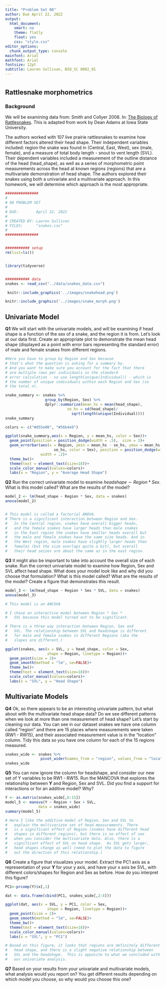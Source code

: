```yaml
---
title: "Problem Set 08"
author: Due April 22, 2022
output: 
  html_document:
    smart: no
    theme: flatly
    float: yes
    css: "style.css"    
editor_options: 
  chunk_output_type: console
mainfont: Arial
mathfont: Arial
fontsize: 12pt
subtitle: Lauren Sullivan, BIO_SC 8002_01
---
```



# {.tabset .tabset-pills .tabset-fade}

## Rattlesnake morphometrics

### Background

We will be examining data from: Smith and Collyer 2008. In: [The Biology of Rattlesnakes](https://www.si.edu/object/siris_sil_946502). This is adapted from work by Dean Adams at Iowa State University.


The authors worked with 107 live prairie rattlesnakes to examine how different factors altered their head shape. Their independent variables included: region the snake was found in (Central, East, West), sex (male, female), and a measure of total body length - snout to vent length (SVL). Their dependent variables included a measurement of the outline distance of the head (head_shape), as well as a series of morphometric point measurements across the head at known regions (regions) that are a multivariate demonstration of head shape. The authors explored their snakes using both a univariate and a multivariate approach.  In this homework, we will determine which approach is the most appropriate.



```r

###############
#
# 08 PROBLEM SET
# 
# DUE:        April 22, 2022
# 
# CREATED BY: Lauren Sullivan
# FILES:      "snakes.csv"
#
###############


########### setup
rm(list=ls())


library(tidyverse)


########### data
snakes <- read_csv("../data/snakes_data.csv")


```



```r
 knitr::include_graphics('../images/snakehead.png')
```


```r
knitr::include_graphics('../images/snake_morph.png')
```

## Univariate Model


**Q1** We will start with the univariate models, and will be examining if head shape is a function of the sex of a snake, and the region it is from. Let's look at our data first. Create an appropriate plot to demonstrate the mean head shape (displayed as a point with error bars representing the standard error) of male and female snakes from different regions.  


```r

#Here you have to group by Region and Sex because 
# that's what the question is asking for a summary by.
# And you want to make sure you account for the fact that there 
# are multiple rows per individuals in the standard
# error calculation - so use length(unique(Individual)) - which is
# the number of unique individuals within each Region and Sex (so
# the total n).

snake_summary <- snakes %>%
                  group_by(Region, Sex) %>%
                  dplyr::summarize(mean_hs = mean(head_shape),
                            se_hs = sd(head_shape)/
                              sqrt(length(unique(Individual))))
snake_summary

colors <- c("#d55e00", "#56b4e9")

ggplot(snake_summary,aes(x = Region, y = mean_hs, color = Sex))+
  geom_point(position = position_dodge(width = .5),  size = 2)+
  geom_errorbar(aes(x = Region, ymin = mean_hs - se_hs, ymax = mean_hs + 
                      se_hs, color = Sex), position = position_dodge(width = .5),
                width = .2)+
  theme_bw()+
  theme(text = element_text(size=18))+
  scale_color_manual(values=colors)+ 
  labs(x = "Region", y = "Average Head Shape")

```




**Q2** Run the correct univariate model to examine $headshape \sim Region * Sex$.  What is this model called? What are the results of the model?

```r
model_2 <- lm(head_shape ~ Region * Sex, data = snakes)
anova(model_2)


# This model is called a factorial ANOVA.
# There is a significant interaction between Region and Sex.
#   In the Central region, snakes have overall bigger heads, 
#   and the female snakes have larger heads than male snakes
#   in the East region the snakes have smaller heads overall but
#   the male and female snakes have the same size heads. And in
#   the West region, male snakes have slightly larger heads than 
#   females (but the size overlaps quite a bit), but overall 
#   their head seizes are about the same as in the east region.
```


**Q3** It might also be important to take into account the overall size of each snake. Run the correct univariate model to examine how Region, Sex and SVL affect head shape. What does your model look like and why did you choose that formulation? What is this model called? What are the results of the model? Create a figure that demonstrates this result.

```r

model_3 <- lm(head_shape ~ Region * Sex * SVL, data = snakes)
anova(model_3)

# This model is an ANCOVA

# I chose an interactive model between Region * Sex *
#   SVL because this model turned out to be significant.

# There is a three way interaction between Region, Sex and
#   SVL. The relationship between SVL and headshape is different
#   for male and female snakes in different Regions (aka the
#   slopes are different.)

ggplot(snakes, aes(x = SVL, y = head_shape, color = Sex, 
                   shape = Region, linetype = Region))+
  geom_point(size = 2)+
  geom_smooth(method = "lm", se=FALSE)+
  theme_bw()+
  theme(text = element_text(size=18))+
  scale_color_manual(values=colors)+ 
  labs(x = "SVL", y = "Head Shape")

```

## Multivariate Models

**Q4** Ok, so there appears to be an interesting univariate pattern, but what about with the multivariate head shape data?  Do we see different patterns when we look at more than one measurement of head shape?  Let's start by cleaning our data. You can see in our dataset snakes we have one column called "region" and there are 15 places where measurements were taken (RW1 - RW15), and their associated measurement value is in the "location" column. Tidy this data so you have one column for each of the 15 regions measured.

```r

snakes_wide <- snakes %>%
                pivot_wider(names_from = "region", values_from = "location")
snakes_wide

```

**Q5** You can now ignore the column for headshape, and consider our new set of Y variables to be RW1 - RW15. Run the MANCOVA that explores the relationship between **Y** and Region, Sex and SVL. Did you find a support for interactions or for an additive model?  Why?

```r

Y <- as.matrix(snakes_wide[,6:15])
model_5 <- manova(Y ~ Region + Sex + SVL, 
               data = snakes_wide)
summary(model_5)

# Here I like the additive model of Region, Sex and SVL to
#   explain the multivariate set of head measurements. There
#   is a significant effect of Region (snakes have different head
#   shapes in different regions), but there is no effect of sex
#   when you consider the multivariate data. Also, there is a 
#   significant effect of SVL on head shape.  As SVL gets larger,
#   head shapes change as well (need to plot the data to figure
#   out the direction of this relationship.)

```


**Q6** Create a figure that visualizes your model. Extract the PC1 axis as a representation of your **Y** for your y axis, and have your x axis be SVL, with different colors/shapes for Region and Sex as before. How do you interpret this figure?

```r
PC1<-prcomp(Y)$x[,1]

dat <- data.frame(cbind(PC1, snakes_wide[,2:4]))

ggplot(dat, aes(x = SVL, y = PC1, color = Sex, 
                   shape = Region, linetype = Region))+
  geom_point(size = 2)+
  geom_smooth(method = "lm", se=FALSE)+
  theme_bw()+
  theme(text = element_text(size=18))+
  scale_color_manual(values=colors)+ 
  labs(x = "SVL", y = "PC1")

# Based on this figure, it looks that regions are definitely different for
#   head shape, and there is a slight negative relationship between 
#   SVL and the headshape.  This is opposite to what we concluded with
#   our univariate analysis.

```

**Q7** Based on your results from your univariate and multivariate models, what analysis would you report on?  You get different results depending on which model you choose, so why would you choose this one?  
